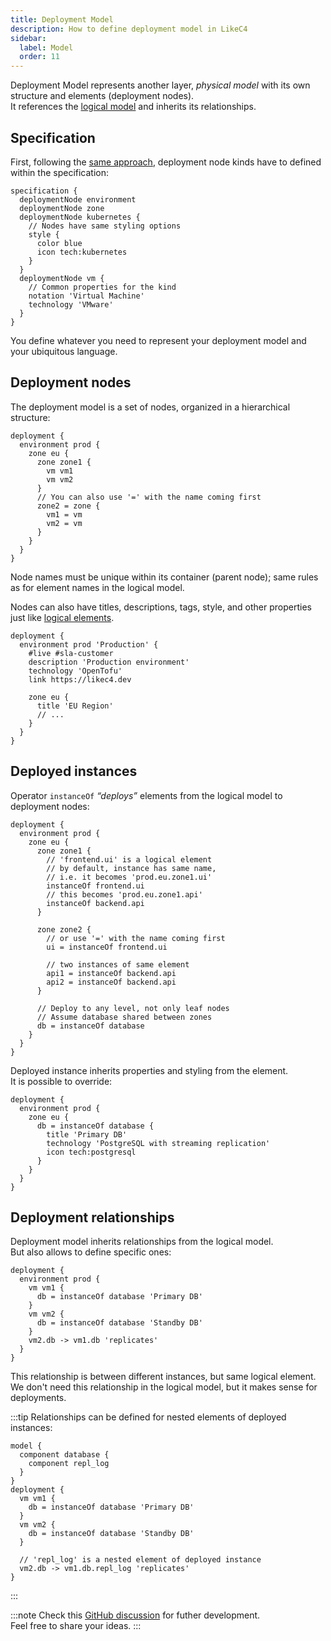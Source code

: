 ```yaml
---
title: Deployment Model
description: How to define deployment model in LikeC4
sidebar: 
  label: Model
  order: 11
---
```


Deployment Model represents another layer, _physical model_ with its own structure and elements (deployment nodes).   
It references the [logical model](/dsl/model) and inherits its relationships.

## Specification

First, following the [same approach](/dsl/specification/#element-kind), deployment node kinds have to defined within the specification:

```likec4
specification {
  deploymentNode environment
  deploymentNode zone
  deploymentNode kubernetes {
    // Nodes have same styling options
    style {
      color blue
      icon tech:kubernetes
    }
  }
  deploymentNode vm {
    // Common properties for the kind
    notation 'Virtual Machine'
    technology 'VMware'
  }
}
```

You define whatever you need to represent your deployment model and your ubiquitous language.

## Deployment nodes

The deployment model is a set of nodes, organized in a hierarchical structure:

```likec4
deployment {
  environment prod {
    zone eu {
      zone zone1 {
        vm vm1
        vm vm2
      }
      // You can also use '=' with the name coming first
      zone2 = zone {        
        vm1 = vm
        vm2 = vm
      }
    }  
  }
}
```

Node names must be unique within its container (parent node); same rules as for element names in the logical model.

Nodes can also have titles, descriptions, tags, style, and other properties just like [logical elements](/dsl/model/#element-properties).

```likec4
deployment {
  environment prod 'Production' {
    #live #sla-customer 
    description 'Production environment'
    technology 'OpenTofu'
    link https://likec4.dev

    zone eu {
      title 'EU Region' 
      // ...
    }
  }
}
```

## Deployed instances

Operator `instanceOf` _“deploys”_ elements from the logical model to deployment nodes:

```likec4
deployment {
  environment prod {
    zone eu {
      zone zone1 {
        // 'frontend.ui' is a logical element
        // by default, instance has same name, 
        // i.e. it becomes 'prod.eu.zone1.ui'
        instanceOf frontend.ui
        // this becomes 'prod.eu.zone1.api'
        instanceOf backend.api
      }

      zone zone2 {
        // or use '=' with the name coming first
        ui = instanceOf frontend.ui

        // two instances of same element
        api1 = instanceOf backend.api
        api2 = instanceOf backend.api
      }

      // Deploy to any level, not only leaf nodes
      // Assume database shared between zones
      db = instanceOf database
    }    
  }
}
```
Deployed instance inherits properties and styling from the element.  
It is possible to override:

```likec4
deployment {
  environment prod {
    zone eu { 
      db = instanceOf database {
        title 'Primary DB'
        technology 'PostgreSQL with streaming replication'
        icon tech:postgresql
      }
    }
  }
}
```

## Deployment relationships

Deployment model inherits relationships from the logical model.  
But also allows to define specific ones:

```likec4
deployment {
  environment prod {
    vm vm1 {          
      db = instanceOf database 'Primary DB'
    }
    vm vm2 {
      db = instanceOf database 'Standby DB'
    }    
    vm2.db -> vm1.db 'replicates' 
  }
}
```
This relationship is between different instances, but same logical element.  
We don't need this relationship in the logical model, but it makes sense for deployments.

:::tip
Relationships can be defined for nested elements of deployed instances:

```likec4
model {
  component database {
    component repl_log
  }
}
deployment {
  vm vm1 {          
    db = instanceOf database 'Primary DB'
  }
  vm vm2 {
    db = instanceOf database 'Standby DB'
  } 

  // 'repl_log' is a nested element of deployed instance
  vm2.db -> vm1.db.repl_log 'replicates'
}
```
:::

:::note
Check this <a href="https://github.com/likec4/likec4/discussions/1269" target='_blank'>GitHub discussion</a> for futher development.  
Feel free to share your ideas.
:::
